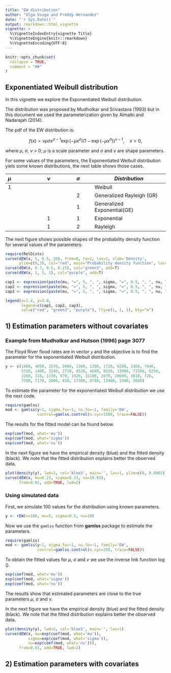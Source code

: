 ```yaml
---
title: "EW distribution"
author: "Olga Usuga and Freddy Hernandez"
date: "`r Sys.Date()`"
output: rmarkdown::html_vignette
vignette: >
  %\VignetteIndexEntry{vignette Title}
  %\VignetteEngine{knitr::rmarkdown}
  %\VignetteEncoding{UTF-8}
---
```


```r
knitr::opts_chunk$set(
  collapse = TRUE,
  comment = "##"
)
```

## Exponentiated Weibull distribution

In this vignette we explore the Exponentiated Weibull distribution.

The distribution was proposed by Mudholkar and Srivastava (1993) but in this document we used the parameterization given by Almalki and Nadarajah (2014).

The pdf of the EW distribution is:

$$f(x) = \nu \mu \sigma x^{\sigma-1} \exp(-\mu x^\sigma)
      (1-\exp(-\mu x^\sigma))^{\nu-1}, \quad x>0,$$
      
where $\mu$, $\sigma$, $\nu$ > 0; $\mu$ is a scale parameter and $\sigma$ and $\nu$ are shape parameters.

For some values of the parameters, the Exponentiated Weibull distribution yiels some known distributions, the next table shows those cases.

|$\mu$      |  $\nu$      |   $\sigma$  |     *Distribution*               |
|:----------|:----------: | :---------: |   ----------------------------   |
|      1    |             |             |      Weibull                     | 
|           |             |        2    |      Generalized Rayleigh (GR)   |
|           |             |        1    |      Generalized Exponential(GE) |
|           |      1      |        1    |      Exponential                 |
|           |      1      |        2    |      Rayleigh                    |
 

The next figure shows possible shapes of the probability density function for several values of the parameters:

```r
require(RelDists)
curve(dEW(x, 5, 0.5, 10), from=0, to=2, las=1, xlab='Density',
      ylim=c(0,3), col="red", main="Probability density function", las=1)
curve(dEW(x, 0.7, 0.5, 0.15), col="green3", add=T)
curve(dEW(x, 1, 3, 1), col="purple", add=T)

cap1 <- expression(paste(mu, "=", 5, ", ", sigma, "=", 0.5, ", ", nu, "=", 10))
cap2 <- expression(paste(mu, "=", 5, ", ", sigma, "=", 0.5, ", ", nu, "=", 10))
cap3 <- expression(paste(mu, "=", 5, ", ", sigma, "=", 0.5, ", ", nu, "=", 10))

legend(x=1.4, y=3.0, 
       legend=c(cap1, cap2, cap3), 
       col=c("red", "green3", "purple"), lty=c(1, 1, 1), bty="n")
```   


## 1) Estimation parameters without covariates

### Example from Mudholkar and Hutson (1996) page 3077
The Floyd River flood rates are in vector `y` and the objective is to find the parameter for the exponentiated Weibull distribution. 

```r
y <- c(1460, 4050, 3570, 2060, 1300, 1390, 1720, 6280, 1360, 7440,
       5320, 1400, 3240, 2710, 4520, 4840, 8320, 13900, 71500, 6250,
       2260, 318, 1330, 970, 1920, 15100, 2870, 20600, 3810, 726,
       7500, 7170, 2000, 829, 17300, 4740, 13400, 1940, 5660)
```

To estimate the parameter for the exponentiated Weibull distribution we use the next code.

```r
require(gamlss)
mod <- gamlss(y~1, sigma.fo=~1, nu.fo=~1, family='EW',
              control=gamlss.control(n.cyc=1500, trace=FALSE))
```

The results for the fitted model can be found below.

```r
exp(coef(mod, what='mu'))
exp(coef(mod, what='sigma'))
exp(coef(mod, what='nu'))
```

In the next figure we have the empirical density (blue) and the fitted density (black). We note that the fitted distribution explains better the observed data.

```r
plot(density(y), lwd=2, col='blue3', main='', las=1, ylim=c(0, 0.0002))
curve(dEW(x, mu=0.23, sigma=0.33, nu=19.03), 
      from=0.01, add=TRUE, lwd=2)
```

### Using simulated data
First, we simulate 100 values for the distribution using known parameters.

```r
y <- rEW(n=100, mu=5, sigma=0.5, nu=10)
```

Now we use the `gamlss` function from __gamlss__ package to estimate the parameters.

```r
require(gamlss)
mod <- gamlss(y~1, sigma.fo=~1, nu.fo=~1, family='EW',
              control=gamlss.control(n.cyc=250, trace=FALSE))
```

To obtain the fitted values for $\mu$, $\sigma$ and $\nu$ we use the inverse link function $\log()$.

```r
exp(coef(mod, what='mu'))
exp(coef(mod, what='sigma'))
exp(coef(mod, what='nu'))
```

The results show that estimated parameters are close to the true parameters $\mu$, $\sigma$ and $\nu$.

In the next figure we have the empirical density (blue) and the fitted density (black). We note that the fitted distribution explains better the observed data.

```r
plot(density(y), lwd=2, col='blue3', main='', las=1)
curve(dEW(x, mu=exp(coef(mod, what='mu')), 
          sigma=exp(coef(mod, what='sigma')), 
          nu=exp(coef(mod, what='nu'))), 
      from=0.01, add=TRUE, lwd=2)
```

## 2) Estimation parameters with covariates

